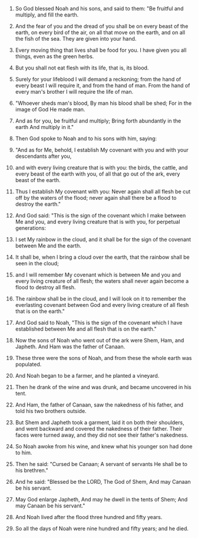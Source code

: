 
1. So God blessed Noah and his sons, and said to them: "Be fruitful and multiply, and fill the earth.

2. And the fear of you and the dread of you shall be on every beast of the earth, on every bird of the air, on all that move on the earth, and on all the fish of the sea. They are given into your hand.

3. Every moving thing that lives shall be food for you. I have given you all things, even as the green herbs.

4. But you shall not eat flesh with its life, that is, its blood.

5. Surely for your lifeblood I will demand a reckoning; from the hand of every beast I will require it, and from the hand of man. From the hand of every man's brother I will require the life of man.

6. "Whoever sheds man's blood, By man his blood shall be shed; For in the image of God He made man.

7. And as for you, be fruitful and multiply; Bring forth abundantly in the earth And multiply in it."

8. Then God spoke to Noah and to his sons with him, saying:

9. "And as for Me, behold, I establish My covenant with you and with your descendants after you,

10. and with every living creature that is with you: the birds, the cattle, and every beast of the earth with you, of all that go out of the ark, every beast of the earth.

11. Thus I establish My covenant with you: Never again shall all flesh be cut off by the waters of the flood; never again shall there be a flood to destroy the earth."

12. And God said: "This is the sign of the covenant which I make between Me and you, and every living creature that is with you, for perpetual generations:

13. I set My rainbow in the cloud, and it shall be for the sign of the covenant between Me and the earth.

14. It shall be, when I bring a cloud over the earth, that the rainbow shall be seen in the cloud;

15. and I will remember My covenant which is between Me and you and every living creature of all flesh; the waters shall never again become a flood to destroy all flesh.

16. The rainbow shall be in the cloud, and I will look on it to remember the everlasting covenant between God and every living creature of all flesh that is on the earth."

17. And God said to Noah, "This is the sign of the covenant which I have established between Me and all flesh that is on the earth."

18. Now the sons of Noah who went out of the ark were Shem, Ham, and Japheth. And Ham was the father of Canaan.

19. These three were the sons of Noah, and from these the whole earth was populated.

20. And Noah began to be a farmer, and he planted a vineyard.

21. Then he drank of the wine and was drunk, and became uncovered in his tent.

22. And Ham, the father of Canaan, saw the nakedness of his father, and told his two brothers outside.

23. But Shem and Japheth took a garment, laid it on both their shoulders, and went backward and covered the nakedness of their father. Their faces were turned away, and they did not see their father's nakedness.

24. So Noah awoke from his wine, and knew what his younger son had done to him.

25. Then he said: "Cursed be Canaan; A servant of servants He shall be to his brethren."

26. And he said: "Blessed be the LORD, The God of Shem, And may Canaan be his servant.

27. May God enlarge Japheth, And may he dwell in the tents of Shem; And may Canaan be his servant."

28. And Noah lived after the flood three hundred and fifty years.

29. So all the days of Noah were nine hundred and fifty years; and he died.


